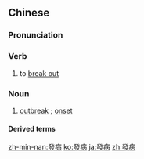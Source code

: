 {{also|发病}}
==Chinese==
{{zh-forms|s=发病}}

===Pronunciation===
{{zh-pron
|m=fābìng
|c=faat3 beng6
|mn=hoat-pēⁿ/hoat-pīⁿ
|cat=v,n
}}

===Verb===
{{zh-verb}}

# to [[break out]] {{gloss|of illness, disease}}

===Noun===
{{zh-noun}}

# [[outbreak]] {{gloss|of illness, disease}}; [[onset]]

====Derived terms====
{{zh-der|發病率}}

{{zh-cat|Advanced}}

[[zh-min-nan:發病]]
[[ko:發病]]
[[ja:發病]]
[[zh:發病]]